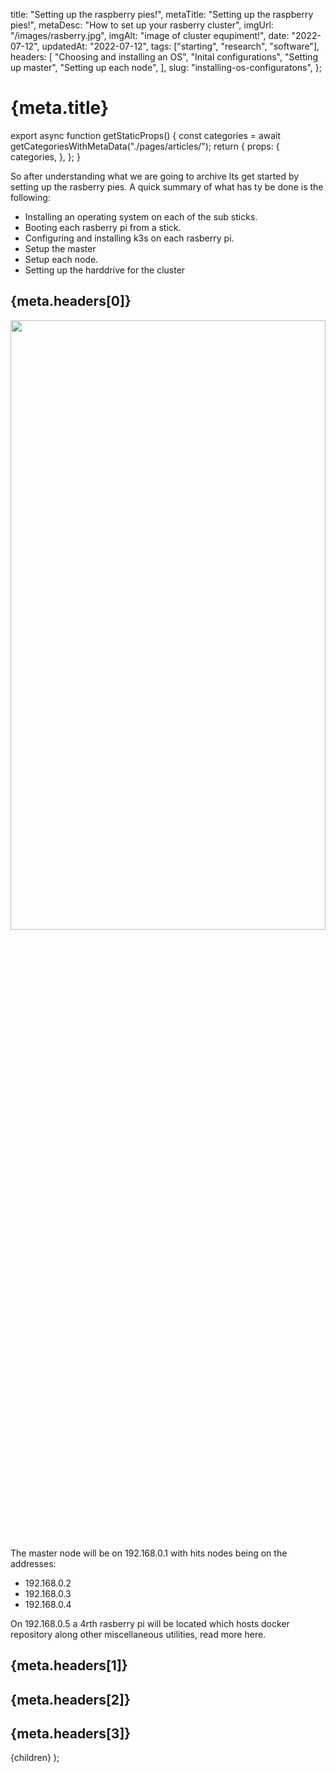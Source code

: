 
  title: "Setting up the raspberry pies!",
  metaTitle: "Setting up the raspberry pies!",
  metaDesc: "How to set up your rasberry cluster",
  imgUrl: "/images/rasberry.jpg",
  imgAlt: "image of cluster equpiment!",
  date: "2022-07-12",
  updatedAt: "2022-07-12",
  tags: ["starting", "research", "software"],
  headers: [
    "Choosing and installing an OS",
    "Inital configurations",
    "Setting up master",
    "Setting up each node",
  ],
  slug: "installing-os-configuratons",
};

# {meta.title}

export async function getStaticProps() {
  const categories = await getCategoriesWithMetaData("./pages/articles/");
  return {
    props: {
      categories,
    },
  };
}

So after understanding what we are going to archive lts get started by setting up the rasberry pies.
A quick summary of what has ty be done is the following:

- Installing an operating system on each of the sub sticks.
- Booting each rasberry pi from a stick.
- Configuring and installing k3s on each rasberry pi.
- Setup the master
- Setup each node.
- Setting up the harddrive for the cluster

## {meta.headers[0]}

<Image
  src="/images/pidesign.svg"
  layout="responsive"
  width="100%"
  height="50%"
/>

The master node will be on 192.168.0.1 with hits nodes being on the addresses:

- 192.168.0.2
- 192.168.0.3
- 192.168.0.4

On 192.168.0.5 a 4rth rasberry pi will be located which hosts docker repository along other miscellaneous utilities, read more here.

## {meta.headers[1]}

## {meta.headers[2]}

## {meta.headers[3]}

  <ArticleLayout meta={meta} categories={categories}>
    {children}
  </ArticleLayout>
);
